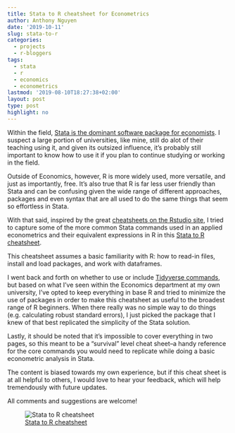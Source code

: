 ```yaml
---
title: Stata to R cheatsheet for Econometrics
author: Anthony Nguyen
date: '2019-10-11'
slug: stata-to-r
categories:
  - projects
  - r-bloggers
tags:
  - stata
  - r
  - economics
  - econometrics
lastmod: '2019-08-10T18:27:38+02:00'
layout: post
type: post
highlight: no
---
```


Within the field, [Stata is the dominant software package for economists](https://mentalbreaks.rbind.io/posts/economics-journals-and-software/). I suspect a large portion of universities, like mine, still do alot of their teaching using it, and given its outsized influence, it's probably still important to know how to use it if you plan to continue studying or working in the field.

Outside of Economics, however, R is more widely used, more versatile, and just as importantly, free. It's also true that R is far less user friendly than Stata and can be confusing given the wide range of different approaches, packages and even syntax that are all used to do the same things that seem so effortless in Stata.

With that said, inspired by the great [cheatsheets on the Rstudio site](https://rstudio.com/resources/cheatsheets/), I tried to capture some of the more common Stata commands used in an applied econometrics and their equivalent expressions in R in this [Stata to R cheatsheet](https://github.com/anguyen1210/stata2r/blob/master/stata2r_1.0.0.pdf).

This cheatsheet assumes a basic familiarity with R: how to read-in files, install and load packages, and work with dataframes.

I went back and forth on whether to use or include [Tidyverse commands](http://varianceexplained.org/r/teach-tidyverse/), but based on what I've seen within the Economics department at my own university, I've opted to keep everything in base R and tried to minimize the use of packages in order to make this cheatsheet as useful to the broadest range of R beginners. When there really was no simple way to do things (e.g. calculating robust standard errors), I just picked the package that I knew of that best replicated the simplicity of the Stata solution.

Lastly, it should be noted that it's impossible to cover everything in two pages, so this meant to be a "survival" level cheat sheet--a handy reference for the core commands you would need to replicate while doing a basic econometric analysis in Stata. 

The content is biased towards my own experience, but if this cheat sheet is at all helpful to others, I would love to hear your feedback, which will help tremendously with future updates.

All comments and suggestions are welcome!

![[Stata to R cheatsheet](https://github.com/anguyen1210/stata2r/raw/master/stata2r.pdf)](/posts/2019-07-29-stata-to-r_files/s2r_thumb.png)
